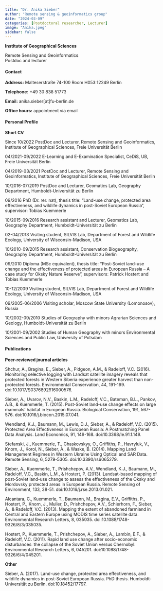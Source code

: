 ```yaml
---
title: "Dr. Anika Sieber"
author: "Remote sensing & geoinformatics group"
date: "2024-03-09"
categories: [Postdoctoral researcher, Lecturer]
image: "Anika.jpeg"
sidebar: false
---
```


**Institute of Geographical Sciences**\

Remote Sensing and Geoinformatics\
Postdoc and lecturer

::: panel-tabset

#### Contact

**Address:** Malteserstraße 74-100 Room H053 12249 Berlin \

**Telephone:** +49 30 838 51773 \

**Email:** anika.sieber[at]fu-berlin.de \

**Office hours:** appointment via email


#### Personal Profile

**Short CV**

Since 10/2022 PostDoc and Lecturer, Remote Sensing and Geoinformatics, Institute of Geographical Sciences, Freie Universität Berlin

04/2021-09/2022 E-Learning and E-Examination Specialist, CeDiS, UB, Freie Universität Berlin

04/2019-03/2021 PostDoc and Lecturer, Remote Sensing and Geoinformatics, Institute of Geographical Sciences, Freie Universität Berlin

10/2016-07/2019 PostDoc and Lecturer, Geomatics Lab, Geography Department, Humboldt-Universität zu Berlin

09/2016 PhD (Dr. rer. nat), thesis title: “Land-use change, protected area effectiveness, and wildlife dynamics in post-Soviet European Russia“, supervisor: Tobias Kuemmerle

10/2015-09/2016 Research assistant and Lecturer, Geomatics Lab, Geography Department, Humboldt-Universität zu Berlin

02-04/2013 Visiting student, SILVIS Lab, Department of Forest and Wildlife Ecology, University of Wisconsin-Madison, USA

10/2010-09/2015 Research assistant, Conservation Biogeography, Geography Department, Humboldt-Universität zu Berlin

09/2010 Diploma (MSc equivalent), thesis title: “Post-Soviet land-use change and the effectiveness of protected areas in European Russia – A case study for Oksky Nature Reserve”, supervisors: Patrick Hostert and Tobias Kuemmerle

10-12/2009 Visiting student, SILVIS Lab, Department of Forest and Wildlife Ecology, University of Wisconsin-Madison, USA

09/2005-06/2006 Visiting scholar, Moscow State University (Lomonosov), Russia

10/2002-09/2010 Studies of Geography with minors Agrarian Sciences and Geology, Humboldt-Universität zu Berlin

10/2001-09/2002 Studies of Human Geography with minors Environmental Sciences and Public Law, University of Potsdam


#### Publications

**Peer-reviewed journal articles**

Shchur, A., Bragina, E., Sieber, A., Pidgeon, A.M., & Radeloff, V.C. (2016). Monitoring selective logging with Landsat satellite imagery reveals that protected forests in Western Siberia experience greater harvest than non-protected forests. Environmental Conservation, 44, 191-199. doi:10.1017/S0376892916000576.

Sieber, A., Uvarov, N.V., Baskin, L.M., Radeloff, V.C., Bateman, B.L., Pankov, A.B., & Kuemmerle, T. (2015). Post-Soviet land-use change effects on large mammals' habitat in European Russia. Biological Conservation, 191, 567-576. doi:10.1016/j.biocon.2015.07.041.

Wendland, K.J., Baumann, M., Lewis, D.J., Sieber, A., & Radeloff, V.C. (2015). Protected Area Effectiveness in European Russia: A Postmatching Panel Data Analysis. Land Economics, 91, 149-168. doi:10.3368/le.91.1.149.

Stefanski, J., Kuemmerle, T., Chaskovskyy, O., Griffiths, P., Havryluk, V., Knorn, J., Korol, N., Sieber, A., & Waske, B. (2014). Mapping Land Management Regimes in Western Ukraine Using Optical and SAR Data. Remote Sensing, 6, 5279-5305. doi:10.3390/rs6065279.

Sieber, A., Kuemmerle, T., Prishchepov, A.V., Wendland, K.J., Baumann, M., Radeloff, V.C., Baskin, L.M., & Hostert, P. (2013). Landsat-based mapping of post-Soviet land-use change to assess the effectiveness of the Oksky and Mordovsky protected areas in European Russia. Remote Sensing of Environment, 133, 38-51. doi:10.1016/j.rse.2013.01.021.

Alcantara, C., Kuemmerle, T., Baumann, M., Bragina, E.V., Griffiths, P., Hostert, P., Knorn, J., Muller, D., Prishchepov, A.V., Schierhorn, F., Sieber, A., & Radeloff, V.C. (2013). Mapping the extent of abandoned farmland in Central and Eastern Europe using MODIS time series satellite data. Environmental Research Letters, 8, 035035. doi:10.1088/1748-9326/8/3/035035.

Hostert, P., Kuemmerle, T., Prishchepov, A., Sieber, A., Lambin, E.F., & Radeloff, V.C. (2011). Rapid land use change after socio-economic disturbances: the collapse of the Soviet Union versus Chernobyl. Environmental Research Letters, 6, 045201. doi:10.1088/1748-9326/6/4/045201.

**Other**

Sieber, A. (2017). Land-use change, protected area effectiveness, and wildlife dynamics in post-Soviet European Russia. PhD thesis. Humboldt-Universität zu Berlin. doi:10.18452/17797.

:::